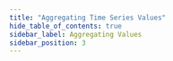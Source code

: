 ```yaml
---
title: "Aggregating Time Series Values"
hide_table_of_contents: true
sidebar_label: Aggregating Values
sidebar_position: 3
---
```





<LanguageSwitcher supportedLanguages={supportedLanguages} />

<LanguageContent language="csharp">
   <AggregationAndProjectionsCsharp />
</LanguageContent>

<LanguageContent language="php">
   <AggregationAndProjectionsPhp />
</LanguageContent>

<LanguageContent language="nodejs">
   <AggregationAndProjectionsNodejs />
</LanguageContent>


<!---
### Time Series Overview
- [Time Series Overview](../../../document-extensions/timeseries/overview)

### Studio Articles
- [Studio Time Series Management](../../../studio/database/document-extensions/time-series)

### Time Series Indexing
- [Time Series Indexing](../../../document-extensions/timeseries/indexing)

### Time Series Queries
- [Range Selection](../../../document-extensions/timeseries/querying/choosing-query-range)
- [Filtering](../../../document-extensions/timeseries/querying/filtering)
- [Indexed Time Series Queries](../../../document-extensions/timeseries/querying/using-indexes)

### Policies
- [Time Series Rollup and Retention](../../../document-extensions/timeseries/rollup-and-retention)

### Querying
- [Querying: Projections](../../../indexes/querying/projections)


-->